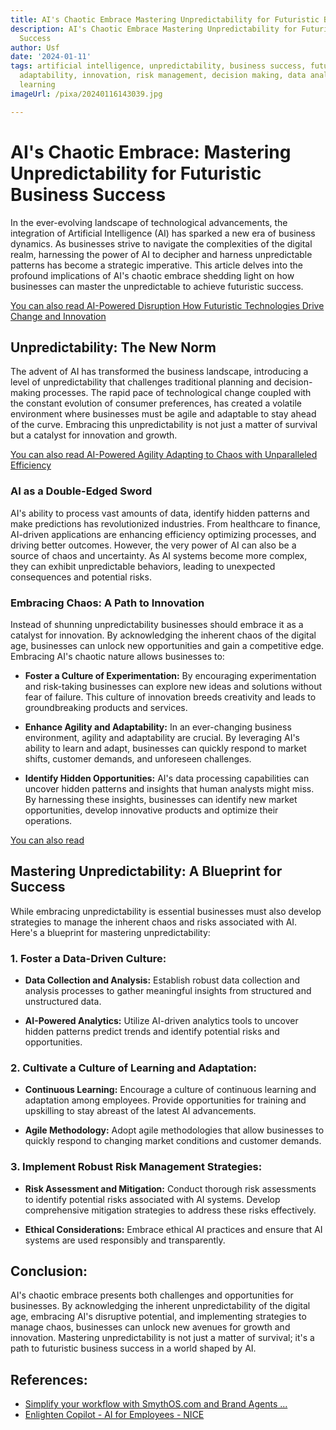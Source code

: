 ```yaml
---
title: AI's Chaotic Embrace Mastering Unpredictability for Futuristic Business Success
description: AI's Chaotic Embrace Mastering Unpredictability for Futuristic Business
  Success
author: Usf
date: '2024-01-11'
tags: artificial intelligence, unpredictability, business success, futuristic technology,
  adaptability, innovation, risk management, decision making, data analysis, machine
  learning
imageUrl: /pixa/20240116143039.jpg

---
```

#  AI's Chaotic Embrace: Mastering Unpredictability for Futuristic Business  Success

In the ever-evolving  landscape of technological  advancements, the integration of Artificial Intelligence (AI) has sparked a new era of business dynamics. As businesses strive to navigate the complexities of the digital realm,  harnessing the  power of AI to  decipher and harness unpredictable patterns has become  a strategic  imperative. This article delves into the profound implications of AI's chaotic embrace shedding light on how businesses can master the unpredictable to achieve  futuristic success.

[You  can also read AI-Powered Disruption How Futuristic Technologies Drive Change and Innovation](AI-Powered%20Disruption%20How%20Futuristic%20Technologies%20Drive%20Change%20and%20Innovation)


## Unpredictability: The New Norm

The advent of AI  has transformed the business landscape, introducing a level of unpredictability that challenges traditional planning  and decision-making processes. The rapid pace  of technological change coupled with the constant evolution of consumer preferences, has created a volatile environment where businesses must be agile and  adaptable to stay ahead of the curve. Embracing this unpredictability  is not  just a matter of survival but a catalyst for innovation and growth.

[You  can also  read AI-Powered  Agility Adapting to Chaos  with  Unparalleled Efficiency](AI-Powered%20Agility%20Adapting%20to%20Chaos%20with%20Unparalleled%20Efficiency)


### AI as a Double-Edged Sword

AI's ability to process vast amounts of data, identify hidden patterns and make predictions  has revolutionized  industries. From healthcare to finance, AI-driven applications are enhancing efficiency optimizing processes, and driving better outcomes. However, the  very power of AI can also be  a source of chaos and uncertainty. As AI systems become more complex, they can exhibit unpredictable  behaviors, leading to unexpected  consequences and potential risks.

### Embracing Chaos: A  Path to Innovation

Instead of  shunning  unpredictability  businesses should  embrace it as a  catalyst for innovation. By acknowledging the  inherent chaos  of the digital age, businesses can unlock new opportunities and  gain a  competitive edge. Embracing AI's chaotic nature allows businesses to:

-  **Foster  a Culture of Experimentation:** By encouraging experimentation and risk-taking businesses can explore new ideas and solutions without fear of failure. This culture of innovation breeds creativity and leads to groundbreaking products and services.

- **Enhance Agility and Adaptability:** In an ever-changing business environment, agility and adaptability are crucial. By  leveraging AI's ability to learn and adapt, businesses can quickly respond to market shifts, customer demands, and unforeseen challenges.

- **Identify Hidden Opportunities:** AI's data processing capabilities  can uncover hidden patterns and insights that human analysts might miss.  By harnessing these insights, businesses can identify new market opportunities, develop innovative products and optimize their operations.

[You  can also read ]()


## Mastering Unpredictability: A Blueprint for Success

While embracing unpredictability is essential businesses must also develop  strategies to manage the inherent chaos and risks associated with AI. Here's a blueprint for mastering unpredictability:

### 1. Foster a Data-Driven Culture:

- **Data Collection and Analysis:** Establish robust data collection and analysis processes  to gather meaningful insights from structured and  unstructured data.

- **AI-Powered  Analytics:** Utilize AI-driven analytics  tools to uncover hidden patterns predict trends  and identify potential risks and opportunities.

### 2. Cultivate a Culture of Learning  and Adaptation:

- **Continuous Learning:** Encourage a culture of continuous learning and adaptation among employees. Provide opportunities for training and upskilling to stay abreast of the latest AI  advancements.

- **Agile Methodology:** Adopt agile methodologies that allow businesses to quickly  respond to changing market conditions and customer demands.

### 3. Implement Robust Risk Management Strategies:

- **Risk Assessment and Mitigation:** Conduct thorough risk  assessments to identify potential risks associated with  AI systems. Develop comprehensive mitigation strategies to address these risks effectively.

- **Ethical Considerations:** Embrace ethical AI  practices and ensure that AI systems are used responsibly and transparently.

## Conclusion:

AI's chaotic embrace presents both challenges and opportunities for  businesses. By acknowledging the inherent unpredictability of the digital age, embracing AI's disruptive potential, and implementing strategies to manage chaos, businesses can unlock new avenues for growth and innovation.  Mastering unpredictability is  not just  a matter of survival; it's a path  to futuristic business success in a world  shaped by AI.

## References:
- [Simplify your workflow with SmythOS.com and Brand Agents ...](https://www.linkedin.com/posts/michael-umansky-0152841_smythos-aiinnovation-autonomoussynergy-activity-7127300084924366848-GaqX)
- [Enlighten Copilot - AI for Employees - NICE](https://www.nice.com/products/enlighten-copilot)
